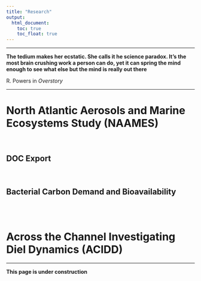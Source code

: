 ```yaml
---
title: "Research"
output:
  html_document:
    toc: true
    toc_float: true
---
```


----

**The tedium makes her ecstatic. She calls it he science paradox. It's the most brain crushing work a person can do, yet it can spring the mind enough to see what else but the mind is really out there** 

R. Powers in _Overstory_

----

# **North Atlantic Aerosols and Marine Ecosystems Study (NAAMES)**

<br>

## DOC Export

<br>

## Bacterial Carbon Demand and Bioavailability

<br>
<br>

# **Across the Channel Investigating Diel Dynamics (ACIDD)**

----

**This page is under construction**